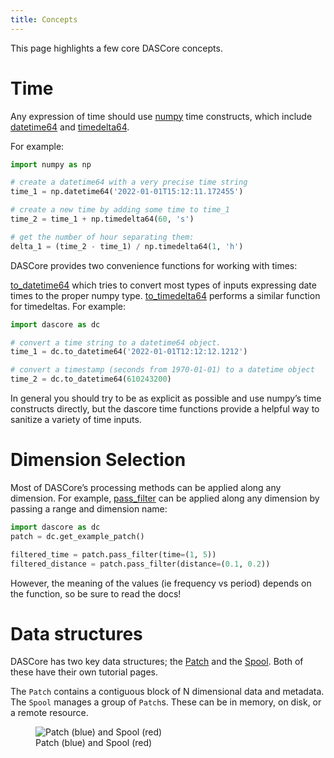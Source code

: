```yaml
---
title: Concepts
---
```

This page highlights a few core DASCore concepts.

# Time

Any expression of time should use [numpy](https://numpy.org/doc/stable/reference/arrays.datetime.html) time
constructs, which include [datetime64](https://numpy.org/doc/stable/reference/arrays.scalars.html#numpy.datetime64)
and [timedelta64](https://numpy.org/doc/stable/reference/arrays.scalars.html#numpy.timedelta64).

For example:

```python
import numpy as np

# create a datetime64 with a very precise time string
time_1 = np.datetime64('2022-01-01T15:12:11.172455')

# create a new time by adding some time to time_1
time_2 = time_1 + np.timedelta64(60, 's')

# get the number of hour separating them:
delta_1 = (time_2 - time_1) / np.timedelta64(1, 'h')
```

DASCore provides two convenience functions for working with times:

[to_datetime64](`dascore.utils.time.to_datetime64`) which tries to convert most types of inputs expressing date times
to the proper numpy type. [to_timedelta64](`dascore.utils.time.to_datetime64`) performs a similar function for
timedeltas. For example:

```python
import dascore as dc

# convert a time string to a datetime64 object.
time_1 = dc.to_datetime64('2022-01-01T12:12:12.1212')

# convert a timestamp (seconds from 1970-01-01) to a datetime object
time_2 = dc.to_datetime64(610243200)
```

In general you should try to be as explicit as possible and use numpy's time constructs directly, but the
dascore time functions provide a helpful way to sanitize a variety of time inputs.

# Dimension Selection

Most of DASCore's processing methods can be applied along any dimension. For example,
[pass_filter](`dascore.proc.filter.pass_filter`) can be applied along any dimension by passing a range and
dimension name:

```python
import dascore as dc
patch = dc.get_example_patch()

filtered_time = patch.pass_filter(time=(1, 5))
filtered_distance = patch.pass_filter(distance=(0.1, 0.2))
```
However, the meaning of the values (ie frequency vs period) depends on the function, so be sure to read the docs!

# Data structures

DASCore has two key data structures; the [Patch](patch.qmd) and the [Spool](spool.qmd).
Both of these have their own tutorial pages.

The `Patch` contains a contiguous block of N dimensional data and metadata.
The `Spool` manages a group of `Patch`s. These can be in memory, on
disk, or a remote resource.

![Patch (blue) and Spool (red)](../_static/patch_n_spool.png){#fig-patch_n_spool}

